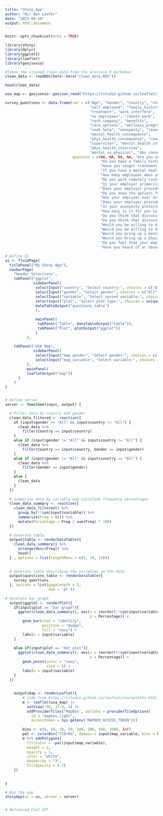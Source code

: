 ```yaml
---
title: "Shiny_App"
author: "Nir Ben Laufer"
date: "2023-04-19"
output: html_document
---
```


```r

knitr::opts_chunk$set(echo = TRUE)

```


```r

library(shiny)
library(dplyr)
library(ggplot2)
library(leaflet)
library(geojsonio)

```



```r

#Takes the cleaned clean_data from the previous R markdown
clean_data <- readRDS(here::here("clean_data.RDS"))

head(clean_data)

usa_map <- geojsonio::geojson_read("https://rstudio.github.io/leaflet/json/us-states.geojson", what = "sp")

survey_questions <- data.frame(var = c("Age", "Gender", "Country", "state", 
                                       "self_employed", "family_history", 
                                       "treatment", "work_interfere", 
                                       "no_employees", "remote_work", 
                                       "tech_company", "benefits", 
                                       "care_options", "wellness_program", 
                                       "seek_help", "anonymity", "leave", 
                                       "mental_health_consequence", 
                                       "phys_health_consequence", "coworkers", 
                                       "supervisor", "mental_health_interview", 
                                       "phys_health_interview", 
                                       "mental_vs_physical", "obs_consequence"),
                               question = c(NA, NA, NA, NA, "Are you self-employed?", 
                                            "Do you have a family history of mental illness?", 
                                            "Have you sought treatment for a mental health condition?", 
                                            "If you have a mental health condition, do you feel that it interferes with your work?", 
                                            "How many employees does your company or organization have?", 
                                            "Do you work remotely (outside of an office) at least 50% of the time?", 
                                            "Is your employer primarily a tech company/organization?", 
                                            "Does your employer provide mental health benefits?", 
                                            "Do you know the options for mental health care your employer provides?", 
                                            "Has your employer ever discussed mental health as part of an employee wellness program?", 
                                            "Does your employer provide resources to learn more about mental health issues and how to seek help?", 
                                            "Is your anonymity protected if you choose to take advantage of mental health or substance abuse treatment resources?", 
                                            "How easy is it for you to take medical leave for a mental health condition?", 
                                            "Do you think that discussing a mental health issue with your employer would have negative consequences?", 
                                            "Do you think that discussing a physical health issue with your employer would have negative consequences?", 
                                            "Would you be willing to discuss a mental health issue with your coworkers?", 
                                            "Would you be willing to discuss a mental health issue with your direct supervisor(s)?", 
                                            "Would you bring up a mental health issue with a potential employer in an interview?", 
                                            "Would you bring up a physical health issue with a potential employer in an interview?", 
                                            "Do you feel that your employer takes mental health as seriously as physical health?", 
                                            "Have you heard of or observed negative consequences for coworkers with mental health conditions in your workplace?"))


```


```r

# Define UI
ui <- fluidPage(
  titlePanel("My Shiny App"),
  navbarPage(
    "Header Selections",
    tabPanel("ggplot",
             sidebarPanel(
              selectInput("country", "Select country:", choices = c("All", unique(clean_data$Country))),
              selectInput("gender", "Select gender", choices = c("All", unique(clean_data$Gender))),
              selectInput("variable", "Select second variable:", choices = unique(names(clean_data)[4:ncol(clean_data)])),
              selectInput("plot", "Select plot type:", choices = unique(c("dot plot", "bar graph"))),
              dataTableOutput("questions_table")
              ),
          
              mainPanel(
               tabPanel("Table", dataTableOutput("table")),
               tabPanel("Plot", plotOutput("ggplot"))
              )
          ),
      
    tabPanel("USA Map",
             sidebarPanel(
              selectInput("map_gender", "Select gender:", choices = c("All", unique(clean_data$Gender))),
              selectInput("map_variable", "Select variable:", choices = unique(names(clean_data)[3:ncol(clean_data)])),
          ),
          mainPanel(
          leafletOutput("map"))
      )       
    )
)


# Define server
server <- function(input, output) {

  # Filter data by country and gender
  clean_data_filtered <- reactive({
    if (input$gender == "All" && input$country != "All") {
      clean_data %>%
        filter(Country == input$country)
    } 
    else if (input$gender != "All" && input$country != "All") {
      clean_data %>%
        filter(Country == input$country, Gender == input$gender)
    }
    else if (input$gender != "All" && input$country == "All") {
      clean_data %>%
        filter(Gender == input$gender)
    }
    else {
      clean_data
    }
  })
  
  # Summarize data by variable and calculate frequency percentages
  clean_data_summary <- reactive({
    clean_data_filtered() %>%
      group_by(!!sym(input$variable)) %>%
      summarize(Freq = n()) %>%
      mutate(Percentage = Freq / sum(Freq) * 100)
  })
  
  # Generate table
  output$table <- renderDataTable({
    clean_data_summary() %>%
      arrange(desc(Freq)) %>%
      head()
  } , options = list(lengthMenu = c(5, 10, 15)))
  
  
  # Generate table describing the variables in the data
  output$questions_table <- renderDataTable({
    survey_questions
  }, options = list(pageLength = 5, 
                    dom = 'pt'))
  
# Generate bar graph
  output$ggplot <- renderPlot({
    if(input$plot == "bar graph"){
      ggplot(clean_data_summary(), aes(x = reorder(!!sym(input$variable), -Percentage), 
                                       y = Percentage)) +
        geom_bar(stat = "identity", 
                 position = "dodge",
                 fill = "navy") + 
        labs(x = input$variable)
    }
      
    else if(input$plot == "dot plot"){
      ggplot(clean_data_summary(), aes(x = reorder(!!sym(input$variable), -Percentage), 
                                       y = Percentage)) +
        geom_point(color = "navy",
                   size = 6) + 
        labs(x = input$variable)
    }
  })
  
  
    output$map <- renderLeaflet({
        # code from https://rstudio.github.io/leaflet/choropleths.html
        m <- leaflet(usa_map) |> 
          setView(-96, 37.8, 4) |> 
          addProviderTiles("MapBox", options = providerTileOptions(
            id = "mapbox.light",
            accessToken = Sys.getenv('MAPBOX_ACCESS_TOKEN'))) 
        
        bins <- c(0, 10, 20, 50, 100, 200, 500, 1000, Inf)
        pal <- colorBin("YlOrRd", domain = input$map_variable, bins = bins)
        m %>% addPolygons(
          fillColor = ~pal(input$map_variable),
          weight = 2,
          opacity = 1,
          color = "white",
          dashArray = "3",
          fillOpacity = 0.7)
    })
  
  
}

# Run the app
shinyApp(ui = ui, server = server)


# Refrenced Chat GPT



```

